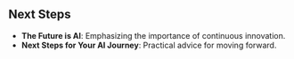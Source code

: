 ## **Next Steps**

-   **The Future is AI**: Emphasizing the importance of continuous innovation.
-   **Next Steps for Your AI Journey**: Practical advice for moving forward.